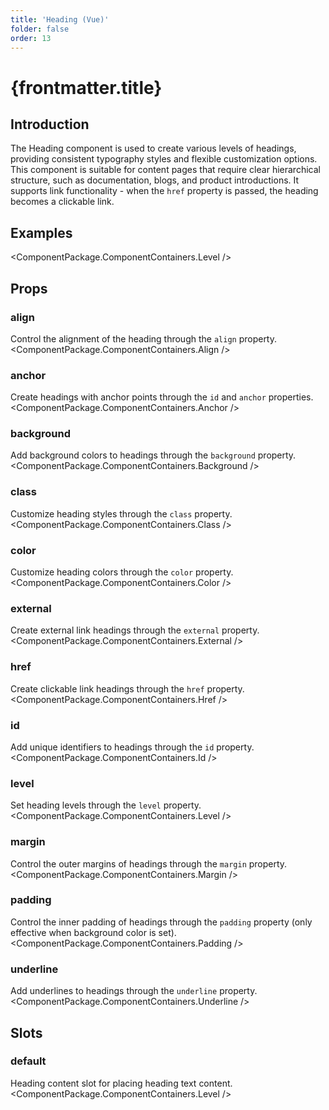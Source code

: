 ```yaml
---
title: 'Heading (Vue)'
folder: false
order: 13
---
```



# {frontmatter.title}

## Introduction

The Heading component is used to create various levels of headings, providing consistent typography styles and flexible customization options. This component is suitable for content pages that require clear hierarchical structure, such as documentation, blogs, and product introductions. It supports link functionality - when the `href` property is passed, the heading becomes a clickable link.

## Examples

<ComponentPackage.ComponentContainers.Level />

## Props

### align
Control the alignment of the heading through the `align` property.
<ComponentPackage.ComponentContainers.Align />

### anchor
Create headings with anchor points through the `id` and `anchor` properties.
<ComponentPackage.ComponentContainers.Anchor />

### background
Add background colors to headings through the `background` property.
<ComponentPackage.ComponentContainers.Background />

### class
Customize heading styles through the `class` property.
<ComponentPackage.ComponentContainers.Class />

### color
Customize heading colors through the `color` property.
<ComponentPackage.ComponentContainers.Color />

### external
Create external link headings through the `external` property.
<ComponentPackage.ComponentContainers.External />

### href
Create clickable link headings through the `href` property.
<ComponentPackage.ComponentContainers.Href />

### id
Add unique identifiers to headings through the `id` property.
<ComponentPackage.ComponentContainers.Id />

### level
Set heading levels through the `level` property.
<ComponentPackage.ComponentContainers.Level />

### margin
Control the outer margins of headings through the `margin` property.
<ComponentPackage.ComponentContainers.Margin />

### padding
Control the inner padding of headings through the `padding` property (only effective when background color is set).
<ComponentPackage.ComponentContainers.Padding />

### underline
Add underlines to headings through the `underline` property.
<ComponentPackage.ComponentContainers.Underline />

## Slots

### default
Heading content slot for placing heading text content.
<ComponentPackage.ComponentContainers.Level />
